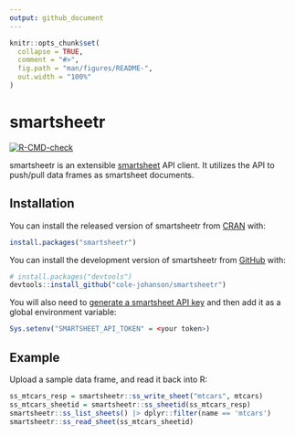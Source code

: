 ```yaml
---
output: github_document
---
```


<!-- README.md is generated from README.Rmd. Please edit that file -->

```r
knitr::opts_chunk$set(
  collapse = TRUE,
  comment = "#>",
  fig.path = "man/figures/README-",
  out.width = "100%"
)
```

# smartsheetr

<!-- badges: start -->
[![R-CMD-check](https://github.com/cole-johanson/smartsheetr/actions/workflows/R-CMD-check.yaml/badge.svg)](https://github.com/cole-johanson/smartsheetr/actions/workflows/R-CMD-check.yaml)
<!-- badges: end -->

smartsheetr is an extensible [smartsheet](https://www.smartsheet.com/) API client. It utilizes the API to push/pull data frames as smartsheet documents.

## Installation

You can install the released version of smartsheetr from [CRAN](https://cran.r-project.org/) with:

``` r
install.packages("smartsheetr")
```

You can install the development version of smartsheetr from [GitHub](https://github.com/) with:

``` r
# install.packages("devtools")
devtools::install_github("cole-johanson/smartsheetr")
```

You will also need to [generate a smartsheet API key](https://help.smartsheet.com/articles/2482389-generate-API-key) and then add it as a global environment variable:
``` r
Sys.setenv("SMARTSHEET_API_TOKEN" = <your token>)
```

## Example

Upload a sample data frame, and read it back into R:

```r
ss_mtcars_resp = smartsheetr::ss_write_sheet("mtcars", mtcars)
ss_mtcars_sheetid = smartsheetr::ss_sheetid(ss_mtcars_resp)
smartsheetr::ss_list_sheets() |> dplyr::filter(name == 'mtcars')
smartsheetr::ss_read_sheet(ss_mtcars_sheetid)
```

